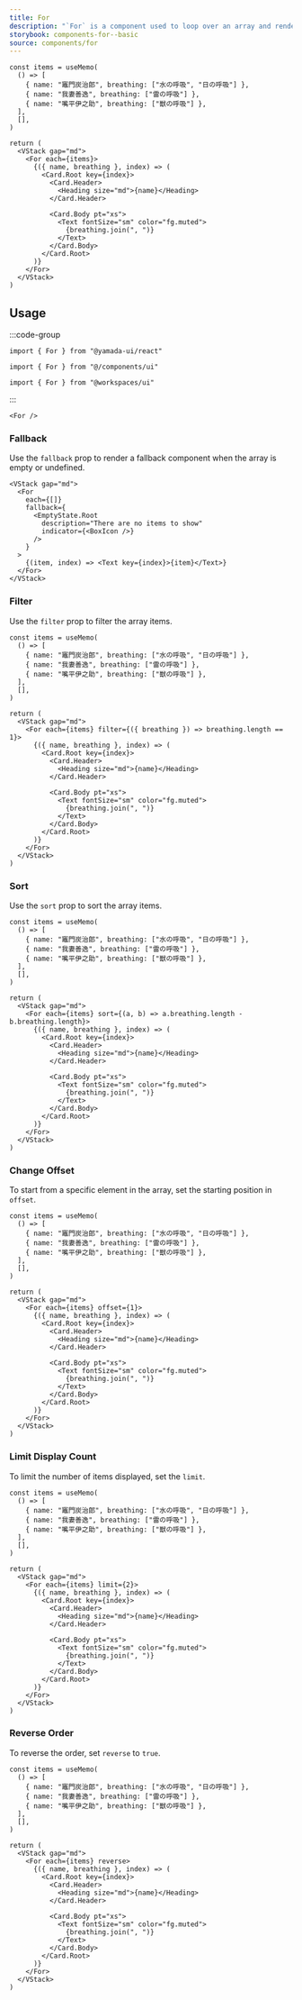 ```yaml
---
title: For
description: "`For` is a component used to loop over an array and render a component for each item."
storybook: components-for--basic
source: components/for
---
```


```tsx preview functional
const items = useMemo(
  () => [
    { name: "竈門炭治郎", breathing: ["水の呼吸", "日の呼吸"] },
    { name: "我妻善逸", breathing: ["雷の呼吸"] },
    { name: "嘴平伊之助", breathing: ["獣の呼吸"] },
  ],
  [],
)

return (
  <VStack gap="md">
    <For each={items}>
      {({ name, breathing }, index) => (
        <Card.Root key={index}>
          <Card.Header>
            <Heading size="md">{name}</Heading>
          </Card.Header>

          <Card.Body pt="xs">
            <Text fontSize="sm" color="fg.muted">
              {breathing.join(", ")}
            </Text>
          </Card.Body>
        </Card.Root>
      )}
    </For>
  </VStack>
)
```

## Usage

:::code-group

```tsx [package]
import { For } from "@yamada-ui/react"
```

```tsx [alias]
import { For } from "@/components/ui"
```

```tsx [monorepo]
import { For } from "@workspaces/ui"
```

:::

```tsx
<For />
```

### Fallback

Use the `fallback` prop to render a fallback component when the array is empty or undefined.

```tsx preview
<VStack gap="md">
  <For
    each={[]}
    fallback={
      <EmptyState.Root
        description="There are no items to show"
        indicator={<BoxIcon />}
      />
    }
  >
    {(item, index) => <Text key={index}>{item}</Text>}
  </For>
</VStack>
```

### Filter

Use the `filter` prop to filter the array items.

```tsx preview functional
const items = useMemo(
  () => [
    { name: "竈門炭治郎", breathing: ["水の呼吸", "日の呼吸"] },
    { name: "我妻善逸", breathing: ["雷の呼吸"] },
    { name: "嘴平伊之助", breathing: ["獣の呼吸"] },
  ],
  [],
)

return (
  <VStack gap="md">
    <For each={items} filter={({ breathing }) => breathing.length == 1}>
      {({ name, breathing }, index) => (
        <Card.Root key={index}>
          <Card.Header>
            <Heading size="md">{name}</Heading>
          </Card.Header>

          <Card.Body pt="xs">
            <Text fontSize="sm" color="fg.muted">
              {breathing.join(", ")}
            </Text>
          </Card.Body>
        </Card.Root>
      )}
    </For>
  </VStack>
)
```

### Sort

Use the `sort` prop to sort the array items.

```tsx preview functional
const items = useMemo(
  () => [
    { name: "竈門炭治郎", breathing: ["水の呼吸", "日の呼吸"] },
    { name: "我妻善逸", breathing: ["雷の呼吸"] },
    { name: "嘴平伊之助", breathing: ["獣の呼吸"] },
  ],
  [],
)

return (
  <VStack gap="md">
    <For each={items} sort={(a, b) => a.breathing.length - b.breathing.length}>
      {({ name, breathing }, index) => (
        <Card.Root key={index}>
          <Card.Header>
            <Heading size="md">{name}</Heading>
          </Card.Header>

          <Card.Body pt="xs">
            <Text fontSize="sm" color="fg.muted">
              {breathing.join(", ")}
            </Text>
          </Card.Body>
        </Card.Root>
      )}
    </For>
  </VStack>
)
```

### Change Offset

To start from a specific element in the array, set the starting position in `offset`.

```tsx preview functional
const items = useMemo(
  () => [
    { name: "竈門炭治郎", breathing: ["水の呼吸", "日の呼吸"] },
    { name: "我妻善逸", breathing: ["雷の呼吸"] },
    { name: "嘴平伊之助", breathing: ["獣の呼吸"] },
  ],
  [],
)

return (
  <VStack gap="md">
    <For each={items} offset={1}>
      {({ name, breathing }, index) => (
        <Card.Root key={index}>
          <Card.Header>
            <Heading size="md">{name}</Heading>
          </Card.Header>

          <Card.Body pt="xs">
            <Text fontSize="sm" color="fg.muted">
              {breathing.join(", ")}
            </Text>
          </Card.Body>
        </Card.Root>
      )}
    </For>
  </VStack>
)
```

### Limit Display Count

To limit the number of items displayed, set the `limit`.

```tsx preview functional
const items = useMemo(
  () => [
    { name: "竈門炭治郎", breathing: ["水の呼吸", "日の呼吸"] },
    { name: "我妻善逸", breathing: ["雷の呼吸"] },
    { name: "嘴平伊之助", breathing: ["獣の呼吸"] },
  ],
  [],
)

return (
  <VStack gap="md">
    <For each={items} limit={2}>
      {({ name, breathing }, index) => (
        <Card.Root key={index}>
          <Card.Header>
            <Heading size="md">{name}</Heading>
          </Card.Header>

          <Card.Body pt="xs">
            <Text fontSize="sm" color="fg.muted">
              {breathing.join(", ")}
            </Text>
          </Card.Body>
        </Card.Root>
      )}
    </For>
  </VStack>
)
```

### Reverse Order

To reverse the order, set `reverse` to `true`.

```tsx preview functional
const items = useMemo(
  () => [
    { name: "竈門炭治郎", breathing: ["水の呼吸", "日の呼吸"] },
    { name: "我妻善逸", breathing: ["雷の呼吸"] },
    { name: "嘴平伊之助", breathing: ["獣の呼吸"] },
  ],
  [],
)

return (
  <VStack gap="md">
    <For each={items} reverse>
      {({ name, breathing }, index) => (
        <Card.Root key={index}>
          <Card.Header>
            <Heading size="md">{name}</Heading>
          </Card.Header>

          <Card.Body pt="xs">
            <Text fontSize="sm" color="fg.muted">
              {breathing.join(", ")}
            </Text>
          </Card.Body>
        </Card.Root>
      )}
    </For>
  </VStack>
)
```
